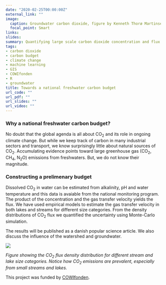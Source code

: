 ```yaml
---
date: "2020-02-25T00:00:00Z"
external_link: ""
image: 
  caption: Groundwater carbon dioxide, figure by Kenneth Thorø Martinsen
  focal_point: Smart
links:
slides: 
summary: Quantifying large scale carbon dioxide concentration and flux from freshwaters
tags:
- carbon dioxide
- carbon budget
- climate change
- machine learning
- GIS
- COWIfonden
- R
- groundwater
title: Towards a national freshwater carbon budget
url_code: ""
url_pdf: ""
url_slides: ""
url_video: ""
---
```


### Why a national freshwater carbon budget?

No doubt that the global agenda is all about CO~2~ and its role in ongoing climate change. But while we keep track of carbon in many industrial sectors and transport, we know surprisingly little about natural sources of CO~2~. Accumulating evidence points toward large greenhouse gas (CO~2~, CH~4~, N~2~O) emissions from freshwaters. But, we do not know their magnitude. 

### Constructing a prelimenary budget

Dissolved CO~2~ in water can be estimated from alkalinity, pH and water temperature and this data is avaiable from the national monitoring program. The product of the concentration and the gas transfer velocity yields the flux. We have used empirical models to estimate the gas transfer velocity in both lakes and streams for different size categories. From the density distributions of CO~2~ flux we quantified the uncertainty using Monte-Carlo simulation.  

The results will be published as a danish popular science article. We also discuss the influence of the watershed and groundwater.

![](ridge_flux_english.png)

*Figure showing the CO~2~ flux density distribution for different stream and lake size categories. Notice how CO~2~ emissions are prevalent, especially from small streams and lakes.*

This project was funded by [COWIfonden](https://www.cowifonden.com/donations/recent-projects/donations-2018).
